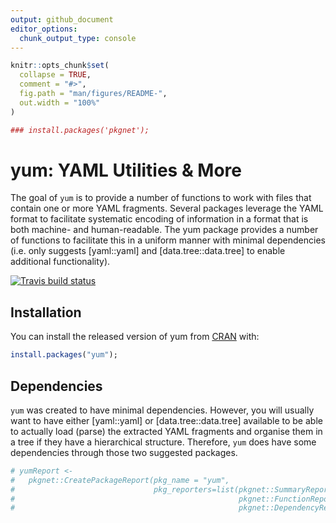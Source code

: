```yaml
---
output: github_document
editor_options: 
  chunk_output_type: console
---
```


<!-- README.md is generated from README.Rmd. Please edit that file -->

```r
knitr::opts_chunk$set(
  collapse = TRUE,
  comment = "#>",
  fig.path = "man/figures/README-",
  out.width = "100%"
)

### install.packages('pkgnet');
```

# yum: YAML Utilities & More

The goal of `yum` is to provide a number of functions to work with files that contain one or more YAML fragments. Several packages leverage the YAML format to facilitate systematic encoding of information in a format that is both machine- and human-readable. The yum package provides a number of functions to facilitate this in a uniform manner with minimal dependencies (i.e. only suggests [yaml::yaml] and [data.tree::data.tree] to enable additional functionality).

<!-- [![CRAN status](https://www.r-pkg.org/badges/version/yum)](https://cran.r-project.org/package=yum) -->
[![Travis build status](https://travis-ci.org/Matherion/yum.svg?branch=master)](https://travis-ci.org/Matherion/yum)

## Installation

You can install the released version of yum from [CRAN](https://CRAN.R-project.org) with:

``` r
install.packages("yum");
```

## Dependencies

`yum` was created to have minimal dependencies. However, you will usually want to have either [yaml::yaml] or [data.tree::data.tree] available to be able to actually load (parse) the extracted YAML fragments and organise them in a tree if they have a hierarchical structure. Therefore, `yum` does have some dependencies through those two suggested packages.

<!-- Specifically, the dependency network looks like this: -->

```r

# yumReport <-
#   pkgnet::CreatePackageReport(pkg_name = "yum",
#                               pkg_reporters=list(pkgnet::SummaryReporter(),
#                                                  pkgnet::FunctionReporter(),
#                                                  pkgnet::DependencyReporter$new(c('Imports', 'Depends', 'Suggests'))));

```
